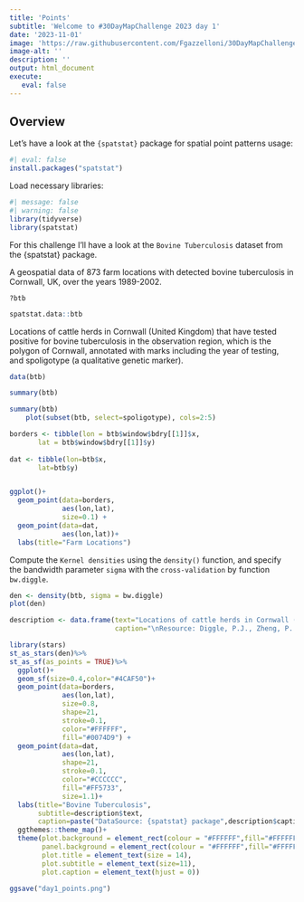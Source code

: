 ```yaml
---
title: 'Points'
subtitle: 'Welcome to #30DayMapChallenge 2023 day 1'
date: '2023-11-01'
image: 'https://raw.githubusercontent.com/Fgazzelloni/30DayMapChallenge/master/2023/day1_points/day1_points.png'
image-alt: ''
description: ''
output: html_document
execute: 
   eval: false
---
```



## Overview

Let's have a look at the `{spatstat}` package for spatial point patterns usage: 
```r
#| eval: false
install.packages("spatstat")
```

Load necessary libraries:
```r
#| message: false
#| warning: false
library(tidyverse)
library(spatstat)
```


For this challenge I'll have a look at the `Bovine Tuberculosis` dataset from the {spatstat} package.

A geospatial data of 873 farm locations with detected bovine tuberculosis in Cornwall, UK, over the years 1989-2002. 

    ?btb
    
```r
spatstat.data::btb
```

Locations of cattle herds in Cornwall (United Kingdom) that have tested positive for bovine tuberculosis in the observation region, which is the polygon of Cornwall, annotated with marks including the year of testing, and spoligotype (a qualitative genetic marker).


```r
data(btb)
```

```r
summary(btb)
```

```r
summary(btb)
    plot(subset(btb, select=spoligotype), cols=2:5)
```



```r
borders <- tibble(lon = btb$window$bdry[[1]]$x,
       lat = btb$window$bdry[[1]]$y)
       
dat <- tibble(lon=btb$x,
       lat=btb$y)


ggplot()+
  geom_point(data=borders,
             aes(lon,lat),
             size=0.1) +
  geom_point(data=dat,
             aes(lon,lat))+
  labs(title="Farm Locations")
```

Compute the `Kernel densities` using the `density()` function, and specify the bandwidth parameter `sigma` with the `cross-validation` by function `bw.diggle`.
```r
den <- density(btb, sigma = bw.diggle)
plot(den)
```
```r
description <- data.frame(text="Locations of cattle herds in Cornwall (United Kingdom)\ntested positive for bovine tuberculosis over the years 1989-2002.",
                          caption="\nResource: Diggle, P.J., Zheng, P. and Durr, P. (2005)\nNonparametric estimation of spatial segregation in a multivariate point process: bovine tuberculosis in Cornwall, UK.\n#30DayMapChallenge 2023 Day1- Points | Map: Federica Gazzelloni")
```


```r
library(stars)
st_as_stars(den)%>%
st_as_sf(as_points = TRUE)%>%
  ggplot()+
  geom_sf(size=0.4,color="#4CAF50")+
  geom_point(data=borders,
             aes(lon,lat),
             size=0.8,
             shape=21,
             stroke=0.1,
             color="#FFFFFF",
             fill="#0074D9") +
  geom_point(data=dat,
             aes(lon,lat),
             shape=21,
             stroke=0.1,
             color="#CCCCCC",
             fill="#FF5733",
             size=1.1)+
  labs(title="Bovine Tuberculosis",
       subtitle=description$text,
       caption=paste("DataSource: {spatstat} package",description$caption))+
  ggthemes::theme_map()+
  theme(plot.background = element_rect(colour = "#FFFFFF",fill="#FFFFFF"),
        panel.background = element_rect(colour = "#FFFFFF",fill="#FFFFFF"),
        plot.title = element_text(size = 14),
        plot.subtitle = element_text(size=11),
        plot.caption = element_text(hjust = 0))
```
```r
ggsave("day1_points.png")
```

